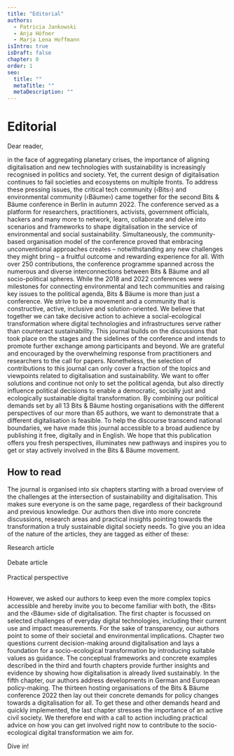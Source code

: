 ```yaml
---
title: "Editorial"
authors:
  - Patricia Jankowski
  - Anja Höfner
  - Marja Lena Hoffmann
isIntro: true
isDraft: false
chapter: 0
order: 1
seo:
  title: ""
  metaTitle: ""
  metaDescription: ""
---
```



# Editorial

Dear reader,

in the face of aggregating planetary crises, the importance of aligning digitalisation and new technologies with sustainability is increasingly recognised in politics and society. Yet, the current design of digitalisation continues to fail societies and ecosystems on multiple fronts. To address these pressing issues, the critical tech community (‹Bits›) and environmental community (‹Bäume›) came together for the second Bits & Bäume conference in Berlin in autumn 2022. The conference served as a platform for researchers, practitioners, activists, government officials, hackers and many more to network, learn, collaborate and delve into scenarios and frameworks to shape digitalisation in the service of environmental and social sustainability. Simultaneously, the community-based organisation model of the conference proved that embracing unconventional approaches creates – notwithstanding any new challenges they might bring – a fruitful outcome and rewarding experience for all. With over 250 contributions, the conference programme spanned across the numerous and diverse interconnections between Bits & Bäume and all socio-political spheres. While the 2018 and 2022 conferences were milestones for connecting environmental and tech communities and raising key issues to the political agenda, Bits & Bäume is more than just a conference. We strive to be a movement and a community that is constructive, active, inclusive and solution-oriented. We believe that together we can take decisive action to achieve a social-ecological transformation where digital technologies and infrastructures serve rather than counteract sustainability. This journal builds on the discussions that took place on the stages and the sidelines of the conference and intends to promote further exchange among participants and beyond. We are grateful and encouraged by the overwhelming response from practitioners and researchers to the call for papers. Nonetheless, the selection of contributions to this journal can only cover a fraction of the topics and viewpoints related to digitalisation and sustainability. We want to offer solutions and continue not only to set the political agenda, but also directly influence political decisions to enable a democratic, socially just and ecologically sustainable digital transformation. By combining our political demands set by all 13 Bits & Bäume hosting organisations with the different perspectives of our more than 65 authors, we want to demonstrate that a different digitalisation is feasible. To help the discourse transcend national boundaries, we have made this journal accessible to a broad audience by publishing it free, digitally and in English. We hope that this publication offers you fresh perspectives, illuminates new pathways and inspires you to get or stay actively involved in the Bits & Bäume movement.

<Author authors={frontmatter.authors} showSimple={true} />

## How to read

The journal is organised into six chapters starting with a broad overview of the challenges at the intersection of sustainability and digitalisation. This makes sure everyone is on the same page, regardless of their background and previous knowledge. Our authors then dive into more concrete discussions, research areas and practical insights pointing towards the transformation a truly sustainable digital society needs. To give you an idea of the nature of the articles, they are tagged as either of these:

Research article<br></br>
Debate article<br></br>
Practical perspective<br></br>

However, we asked our authors to keep even the more complex topics accessible and hereby invite you to become familiar with both, the ‹Bits› and the ‹Bäume› side of digitalisation. The first chapter is focussed on selected challenges of everyday digital technologies, including their current use and impact measurements. For the sake of transparency, our authors point to some of their societal and environmental implications. Chapter two questions current decision-making around digitalisation and lays a foundation for a socio-ecological transformation by introducing suitable values as guidance. The conceptual frameworks and concrete examples described in the third and fourth chapters provide further insights and evidence by showing how digitalisation is already lived sustainably. In the fifth chapter, our authors address developments in German and European policy-making. The thirteen hosting organisations of the Bits & Bäume conference 2022 then lay out their concrete demands for policy changes towards a digitalisation for all. To get these and other demands heard and quickly implemented, the last chapter stresses the importance of an active civil society. We therefore end with a call to action including practical advice on how you can get involved right now to contribute to the socio-ecological digital transformation we aim for.

Dive in!
